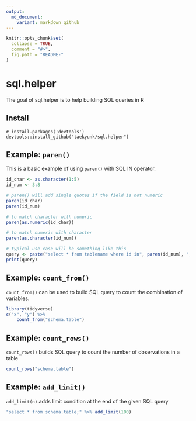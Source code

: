 ```yaml
---
output:
  md_document:
    variant: markdown_github
---
```


<!-- README.md is generated from README.Rmd. Please edit that file -->

```r
knitr::opts_chunk$set(
  collapse = TRUE,
  comment = "#>",
  fig.path = "README-"
)
```

# sql.helper

The goal of sql.helper is to help building SQL queries in R


## Install

```
# install.packages('devtools')
devtools::install_github("taekyunk/sql.helper")
```

## Example: `paren()`

This is a basic example of using `paren()` with SQL IN operator.

```r
id_char <- as.character(1:5)
id_num <- 3:8

# paren() will add single quotes if the field is not numeric
paren(id_char)
paren(id_num)

# to match character with numeric
paren(as.numeric(id_char))

# to match numeric with character
paren(as.character(id_num))

# typical use case will be something like this
query <- paste("select * from tablename where id in", paren(id_num), ";")
print(query)
```


## Example: `count_from()`

`count_from()` can be used to build SQL query to count the combination of variables.

```r
library(tidyverse)
c("x", "y") %>% 
    count_from("schema.table")
```

## Example: `count_rows()`

`count_rows()` builds SQL query to count the number of observations in a table

```r
count_rows("schema.table")
```

## Example: `add_limit()`

`add_limit(n)` adds limit condition at the end of the given SQL query

```r
"select * from schema.table;" %>% add_limit(100)
```
